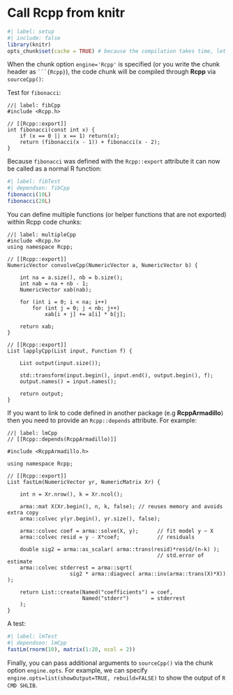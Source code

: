 # Call Rcpp from knitr

```r
#| label: setup
#| include: false
library(knitr)
opts_chunk$set(cache = TRUE) # because the compilation takes time, let's cache it
```

When the chunk option `engine='Rcpp'` is specified (or you write the chunk header as ```` ```{Rcpp} ````), the code chunk will be compiled through **Rcpp** via `sourceCpp()`:

Test for `fibonacci`:

```Rcpp
//| label: fibCpp
#include <Rcpp.h>

// [[Rcpp::export]]
int fibonacci(const int x) {
    if (x == 0 || x == 1) return(x);
    return (fibonacci(x - 1)) + fibonacci(x - 2);
}
```

Because `fibonacci` was defined with the `Rcpp::export` attribute it can now be called as a normal R function:

```r
#| label: fibTest
#| dependson: fibCpp
fibonacci(10L)
fibonacci(20L)
```

You can define multiple functions (or helper functions that are not exported) within Rcpp code chunks:

```Rcpp
//| label: multipleCpp
#include <Rcpp.h>
using namespace Rcpp;

// [[Rcpp::export]]
NumericVector convolveCpp(NumericVector a, NumericVector b) {

    int na = a.size(), nb = b.size();
    int nab = na + nb - 1;
    NumericVector xab(nab);

    for (int i = 0; i < na; i++)
        for (int j = 0; j < nb; j++)
            xab[i + j] += a[i] * b[j];

    return xab;
}

// [[Rcpp::export]]
List lapplyCpp(List input, Function f) {

    List output(input.size());

    std::transform(input.begin(), input.end(), output.begin(), f);
    output.names() = input.names();

    return output;
}
```

If you want to link to code defined in another package (e.g **RcppArmadillo**) then you need to provide an `Rcpp::depends` attribute. For example:

```Rcpp
//| label: lmCpp
// [[Rcpp::depends(RcppArmadillo)]]

#include <RcppArmadillo.h>

using namespace Rcpp;

// [[Rcpp::export]]
List fastLm(NumericVector yr, NumericMatrix Xr) {

    int n = Xr.nrow(), k = Xr.ncol();

    arma::mat X(Xr.begin(), n, k, false); // reuses memory and avoids extra copy
    arma::colvec y(yr.begin(), yr.size(), false);

    arma::colvec coef = arma::solve(X, y);      // fit model y ~ X
    arma::colvec resid = y - X*coef;            // residuals

    double sig2 = arma::as_scalar( arma::trans(resid)*resid/(n-k) );
                                                // std.error of estimate
    arma::colvec stderrest = arma::sqrt(
                    sig2 * arma::diagvec( arma::inv(arma::trans(X)*X)) );

    return List::create(Named("coefficients") = coef,
                        Named("stderr")       = stderrest
    );
}
```

A test:

```r
#| label: lmTest
#| dependson: lmCpp
fastLm(rnorm(10), matrix(1:20, ncol = 2))
```

Finally, you can pass additional arguments to `sourceCpp()` via the chunk option `engine.opts`. For example, we can specify `engine.opts=list(showOutput=TRUE, rebuild=FALSE)` to show the output of `R CMD SHLIB`.
